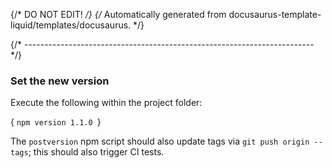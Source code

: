 {/* DO NOT EDIT! */}
{/* Automatically generated from docusaurus-template-liquid/templates/docusaurus. */}


{/* ------------------------------------------------------------------------ */}

### Set the new version

Execute the following within the project folder:

<CodeBlock language="sh"> {
`npm version 1.1.0
`} </CodeBlock>

The `postversion` npm script should also update tags via
  `git push origin --tags`; this should also trigger CI tests.
